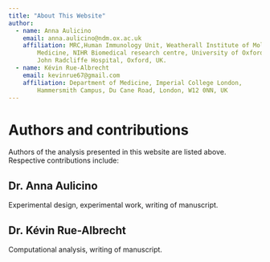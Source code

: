 ```yaml
---
title: "About This Website"
author:
  - name: Anna Aulicino
    email: anna.aulicino@ndm.ox.ac.uk
    affiliation: MRC,Human Immunology Unit, Weatherall Institute of Molecular
        Medicine, NIHR Biomedical research centre, University of Oxford,
        John Radcliffe Hospital, Oxford, UK.
  - name: Kévin Rue-Albrecht
    email: kevinrue67@gmail.com
    affiliation: Department of Medicine, Imperial College London,
        Hammersmith Campus, Du Cane Road, London, W12 0NN, UK
---
```


# Authors and contributions

Authors of the analysis presented in this website are listed above.
Respective contributions include:

## Dr. Anna Aulicino

Experimental design, experimental work, writing of manuscript.

## Dr. Kévin Rue-Albrecht

Computational analysis, writing of manuscript.
